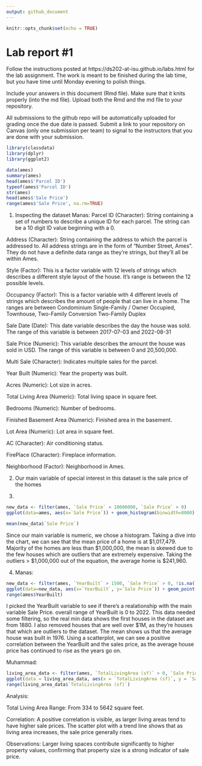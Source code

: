 ```yaml
---
output: github_document
---
```


<!-- README.md is generated from README.Rmd. Please edit the README.Rmd file -->


```r
knitr::opts_chunk$set(echo = TRUE)
```

# Lab report #1

Follow the instructions posted at https://ds202-at-isu.github.io/labs.html for the lab assignment. The work is meant to be finished during the lab time, but you have time until Monday evening to polish things.

Include your answers in this document (Rmd file). Make sure that it knits properly (into the md file). Upload both the Rmd and the md file to your repository.  

All submissions to the github repo will be automatically uploaded for grading once the due date is passed.
Submit a link to your repository on Canvas (only one submission per team) to signal to the instructors that you are done with your submission.

```r
library(classdata)
library(dplyr)
library(ggplot2)

data(ames)
summary(ames)
head(ames$'Parcel ID')
typeof(ames$'Parcel ID')
str(ames)
head(ames$'Sale Price')
range(ames$'Sale Price', na.rm=TRUE)
```

1. Inspecting the dataset
Manas:
Parcel ID (Character): String containing a set of numbers to describe a unique ID for each parcel. The string can be a 10 digit ID value beginning with a 0.

Address (Character): String containing the address to which the parcel is addressed to. All address strings are in the form of "Number Street, Ames". They do not have a definite data range as they're strings, but they'll all be within Ames.

Style (Factor): This is a factor variable with 12 levels of strings which describes a different style layout of the house. It's range is between the 12 possible levels.

Occupancy (Factor): This is a factor variable with 4 different levels of strings which describes the amount of people that can live in a home. The ranges are between Condominium Single-Family / Owner Occupied, Townhouse, Two-Family Conversion Two-Family Duplex

Sale Date (Date): This date variable describes the day the house was sold. The range of this variable is between 2017-07-03 and 2022-08-31

Sale Price (Numeric): This variable describes the amount the house was sold in USD. The range of this variable is between 0 and 20,500,000.


Multi Sale (Character): Indicates multiple sales for the parcel.

Year Built (Numeric): Year the property was built.

Acres (Numeric): Lot size in acres.

Total Living Area (Numeric): Total living space in square feet.

Bedrooms (Numeric): Number of bedrooms.

Finished Basement Area (Numeric): Finished area in the basement.

Lot Area (Numeric): Lot area in square feet.

AC (Character): Air conditioning status.

FirePlace (Character): Fireplace information.

Neighborhood (Factor): Neighborhood in Ames.

2. Our main variable of special interest in this dataset is the sale price of the homes


3. 
```r
new_data <- filter(ames, `Sale Price` < 10000000, `Sale Price` > 0)
ggplot(data=ames, aes(x=`Sale Price`)) + geom_histogram(binwidth=8000)

mean(new_data$`Sale Price`)
```
Since our main variable is numeric, we chose a histogram. Taking a dive into the chart, we can see that the mean price of a home is at \$1,017,479. Majority of the homes are less than \$1,000,000, the mean is skewed due to the few houses which are outliers that are extremely expensive. Taking the outliers > \$1,000,000 out of the equation, the average home is \$241,960.


4. 
Manas:
```r
new_data <- filter(ames, `YearBuilt` > 1500, `Sale Price` > 0, !is.na(`YearBuilt`), !is.na(`Sale Price`), `Sale Price` < 1000000)
ggplot(data=new_data, aes(x=`YearBuilt`, y=`Sale Price`)) + geom_point()
range(ames$YearBuilt)
```
I picked the YearBuilt variable to see if there's a realationship with the main variable Sale Price. overall range of YearBuilt is 0 to 2022. This data needed some filtering, so the real min data shows the first houses in the dataset are from 1880. I also removed houses that are well over \$1M, as they're houses that which are outliers to the dataset. The mean shows us that the average house was built in 1976. Using a scatterplot, we can see a positive correlation between the YearBuilt and the sales price, as the average house price has continued to rise as the years go on.

Muhammad:
```r
living_area_data <- filter(ames, `TotalLivingArea (sf)` > 0, `Sale Price` > 0, `Sale Price` < 1000000)
ggplot(data = living_area_data, aes(x = `TotalLivingArea (sf)`, y = `Sale Price`)) + geom_point() + geom_smooth(method = "lm", col = "blue")
range(living_area_data$`TotalLivingArea (sf)`)

```
Analysis:

Total Living Area Range: From 334 to 5642 square feet.

Correlation: A positive correlation is visible, as larger living areas tend to have higher sale prices. The scatter plot with a trend line shows that as living area increases, the sale price generally rises.

Observations: Larger living spaces contribute significantly to higher property values, confirming that property size is a strong indicator of sale price.